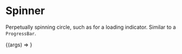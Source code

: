 
<Meta title="Atoms/Spinner" component={Spinner} />

# Spinner

<StoryStatus status="stable" />

Perpetually spinning circle, such as for a loading indicator. Similar to a
`ProgressBar`.

<Canvas>
  <Story name="Spinner">
    {(args) => <Spinner size={text('size', '5em')} />}
  </Story>
</Canvas>

<Props of={Spinner} />
